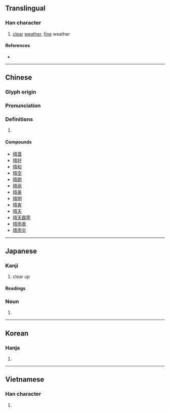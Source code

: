 {{character info/new}}
==Translingual==

===Han character===
{{Han char|rn=72|rad=日|as=08|sn=12|four=65027|canj=AQMB|ids=⿰日青}}

# [[clear]] [[weather]], [[fine]] weather

====References====
* {{Han ref|kx=0496.390|dkj=13994|dj=0863.100|hdz=21515.070|uh=6674|ud=26228|bh=B4B8|bd=46264}}

----

==Chinese==
{{zh-forms}}

===Glyph origin===
{{Han etym}}

===Pronunciation===
{{zh-pron
|m=qíng
|c=cing4,ceng4
|h=pfs=
|md=
|mn=ml:chêng/qz,tp,xm:chîⁿ/kh,zz:chêⁿ/twvt:chīⁿ
|w=
|ma=y
|mc=y
|oc=y
|cat=
}}

===Definitions===
{{zh-hanzi}}

# {{rfdef|lang=zh}}

====Compounds====
* [[晴霭]]
* [[晴好]]
* [[晴和]]
* [[晴空]]
* [[晴朗]]
* [[晴丽]]
* [[晴美]]
* [[晴明]]
* [[晴爽]]
* [[晴天]]
* [[晴天霹雳]]
* [[晴雨表]]
* [[晴雨伞]]

{{zh-cat|Beginning}}

----

==Japanese==

===Kanji===
{{ja-kanji|grade=2|rs=日08}}

# clear up

====Readings====
{{ja-readings
|goon=しょう
|kanon=せい
|kun=は-れる, はれ-, は-らす
|nanori=はる
}}

===Noun===
{{ja-noun|はれ}}

# {{alternative form of|晴れ|lang=ja}}

----

==Korean==

===Hanja===
{{ko-hanja|hangeul=[[청]]|eumhun=|rv=cheong|mr=ch'ŏng|y=cheng}}

# {{defn|lang=ko|sort=日08}}

----

==Vietnamese==

===Han character===
{{vi-hantu|[[tạnh]], [[tành]], [[tình]], [[thanh]], [[thinh]]|rs=日08}}

# {{defn|lang=vi|sort=日08}}